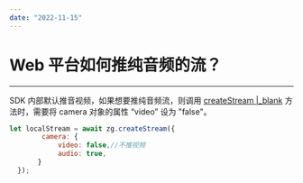 ```yaml
---
date: "2022-11-15"
---
```

# Web 平台如何推纯音频的流？

- - -

SDK 内部默认推音视频，如果想要推纯音频流，则调用 [createStream \|_blank](/zh/api?doc=Express_Video_SDK_API~javascript_web~class~ZegoExpressEngine#create-stream) 方法时，需要将 camera 对象的属性 “video” 设为 "false"。

```js
let localStream = await zg.createStream({
        camera: {
            video: false,//不推视频
            audio: true,
       }
  });
```